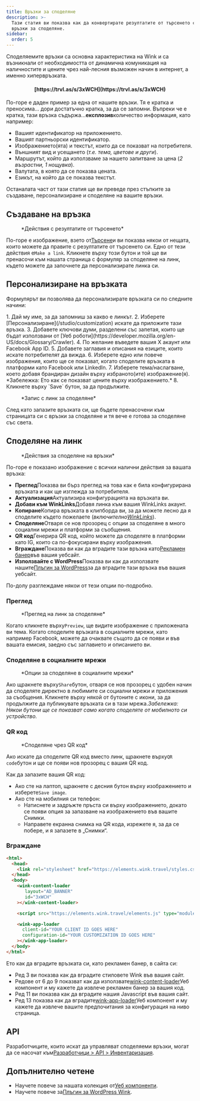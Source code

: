 ```yaml
---
title: Връзки за споделяне
description: >-
  Тази статия ви показва как да конвертирате резултатите от търсенето си във
  връзки за споделяне.
sidebar:
  order: 5
---
```


Споделяемите връзки са основна характеристика на Wink и са възникнали от необходимостта от динамична комуникация на наличностите и цените чрез най-лесния възможен начин в интернет, а именно хипервръзката.

<h4 align="center">[https://trvl.as/s/3xWCH](https://trvl.as/s/3xWCH)</h4>


По-горе е даден пример за една от нашите връзки. Тя е кратка и преносима... дори достатъчно кратка, за да се запомни. Въпреки че е кратка, тази връзка съдържа...**експлозив**количество информация, като например:

* Вашият идентификатор на приложението.
* Вашият партньорски идентификатор.
* Изображението(ята) и текстът, които да се показват на потребителя.
* Външният вид и усещането (*т.е. тема, цветове и други*).
* Маршрутът, който да използваме за нашето запитване за цена (*2 възрастни, 1 нощувка*).
* Валутата, в която да се показва цената.
* Езикът, на който да се показва текстът.

Останалата част от тази статия ще ви преведе през стъпките за създаване, персонализиране и споделяне на вашите връзки.

## Създаване на връзка

<figure>
  <CloudinaryImage width="350" height="238" resize="scale" quality="best" alt="Действия" src="academy/inventory-actions" errorImage="noimage_opaque_nyrtl0.png" />

  <figcaption>*Действия с резултатите от търсенето*</figcaption>
</figure>


По-горе е изображение, взето от[Търсене](/studio/search)и ви показва някои от нещата, които можете да правите с резултатите от търсенето си. Едно от тези действия е`Make a link`.
Кликнете върху този бутон и той ще ви пренасочи към нашата страница с формуляр за споделяне на линк, където можете да започнете да персонализирате линка си.

## Персонализиране на връзката

Формулярът ви позволява да персонализирате връзката си по следните начини:

<Steps>
  1. Дай му име, за да запомниш за какво е линкът.
  2. Изберете [Персонализиране](/studio/customization) искате да приложите тази връзка.
  3. Добавете ключови думи, разделени със запетая, които ще бъдат използвани от [Уеб роботи](https://developer.mozilla.org/en-US/docs/Glossary/Crawler).
  4. По желание въведете вашия X акаунт или Facebook App ID.
  5. Добавете заглавия и описания на езиците, които искате потребителят да вижда.
  6. Изберете едно или повече изображения, които ще се показват, когато споделите връзката в платформи като Facebook или LinkedIn.
  7. Изберете тема/наслагване, което добавя брандиран дизайн върху избраното(ите) изображение(я). *Забележка: Ето как се показват цените върху изображението.*
  8. Кликнете върху `Save` бутон, за да продължите.
</Steps>


<figure>
  <CloudinaryImage width="350" height="641" resize="scale" quality="best" alt="Връзка за споделяне" src="academy/shareable-link" errorImage="noimage_opaque_nyrtl0.png" />

  <figcaption>*Запис с линк за споделяне*</figcaption>
</figure>


След като запазите връзката си, ще бъдете пренасочени към страницата си с връзки за споделяне и тя вече е готова за споделяне със света.

## Споделяне на линк

<figure>
  <CloudinaryImage width="350" height="641" resize="scale" quality="best" alt="Действия" src="academy/shareable-link-actions" errorImage="noimage_opaque_nyrtl0.png" />

  <figcaption>*Действия за споделяне на връзки*</figcaption>
</figure>


По-горе е показано изображение с всички налични действия за вашата връзка:

* **Преглед**Показва ви бърз преглед на това как е била конфигурирана връзката и как ще изглежда за потребителя.
* **Актуализация**Актуализира конфигурацията на връзката ви.
* **Добави към WinkLinks**Добавя линка към вашия WinkLinks акаунт.
* **Копиране**Копира връзката в клипборда ви, за да можете лесно да я споделите където пожелаете (*включително[WinkLinks](/link-manager/wink-links)*).
* **Споделяне**Отваря се нов прозорец с опции за споделяне в много социални мрежи и платформи за съобщения.
* **QR код**Генерира QR код, който можете да споделяте в платформи като IG, които са по-фокусирани върху изображения.
* **Вграждане**Показва ви как да вградите тази връзка като[Рекламен банер](/developers/web-components/#content-loader)във вашия уебсайт.
* **Използвайте с WordPress**Показва ви как да използвате нашите[Плъгин за WordPress](/developers/wordpress)за да вградите тази връзка във вашия уебсайт.

По-долу разглеждаме някои от тези опции по-подробно.

### Преглед

<figure>
  <CloudinaryImage width="700" height="373" resize="scale" quality="best" alt="Преглед" src="academy/shareable-link-preview" errorImage="noimage_opaque_nyrtl0.png" />

  <figcaption>*Преглед на линк за споделяне*</figcaption>
</figure>


Когато кликнете върху`Preview`, ще видите изображение с приложената ви тема. Когато споделите връзката в социалните мрежи, като например Facebook, можете да очаквате същото да се появи и във вашата емисия, заедно със заглавието и описанието ви.

### Споделяне в социалните мрежи

<figure>
  <CloudinaryImage width="350" height="231" resize="scale" quality="best" alt="Споделяне в социалните мрежи" src="academy/shareable-link-share" errorImage="noimage_opaque_nyrtl0.png" />

  <figcaption>*Опции за споделяне в социалните мрежи*</figcaption>
</figure>


Ако щракнете върху`Share`бутон, отваря се нов прозорец с удобен начин да споделяте директно в любимите си социални мрежи и приложения за съобщения.
Кликнете върху някой от бутоните с икони, за да продължите да публикувате връзката си в тази мрежа.*Забележка: Някои бутони ще се показват само когато споделяте от мобилното си устройство.*

### QR код

<figure>
  <CloudinaryImage width="350" height="440" resize="scale" quality="best" alt="Споделяне в социалните мрежи" src="academy/shareable-link-qr-code" errorImage="noimage_opaque_nyrtl0.png" />

  <figcaption>*Споделяне чрез QR код*</figcaption>
</figure>


Ако искате да споделите QR код вместо линк, щракнете върху`QR code`бутон и ще се появи нов прозорец с вашия QR код.

Как да запазите вашия QR код:

* Ако сте на лаптоп, щракнете с десния бутон върху изображението и изберете`Save image`.
* Ако сте на мобилния си телефон:
  * Натиснете и задръжте пръста си върху изображението, докато се появи опция за запазване на изображението във вашите Снимки.
  * Направете екранна снимка на QR кода, изрежете я, за да се побере, и я запазете в „Снимки“.

### Вграждане

```html {3, 6-9, 11, 13-16}
<html>
  <head>
    <link rel="stylesheet" href="https://elements.wink.travel/styles.css"></link>
  </head>
  <body>
    <wink-content-loader
       layout="AD_BANNER"
       id="3xWCH"
    ></wink-content-loader>

    <script src="https://elements.wink.travel/elements.js" type="module" defer></script>

    <wink-app-loader
      client-id="YOUR CLIENT ID GOES HERE"
      configuration-id="YOUR CUSTOMIZATION ID GOES HERE"
    ></wink-app-loader>
  </body>
</html>
```

Ето как да вградите връзката си, като рекламен банер, в сайта си:

* Ред 3 ви показва как да вградите стиловете Wink във вашия сайт.
* Редове от 6 до 9 показват как да използвате[wink-content-loader](/developers/web-components/#content-loader)Уеб компонент и му кажете да извлече рекламен банер за вашия код.
* Ред 11 ви показва как да вградите нашия Javascript във вашия сайт.
* Ред 13 показва как да вградите[wink-app-loader](/developers/web-components/#application-loader)Уеб компонент и му кажете да извлече вашите предпочитания за конфигурация на ниво страница.

## API

Разработчиците, които искат да управляват споделяеми връзки, могат да се насочат към[Разработчици > API > Инвентаризация](/developers/apis/#inventory-api).

## Допълнително четене

* Научете повече за нашата колекция от[Уеб компоненти](/developers/web-components).
* Научете повече за[Плъгин за WordPress Wink](/developers/wordpress).

